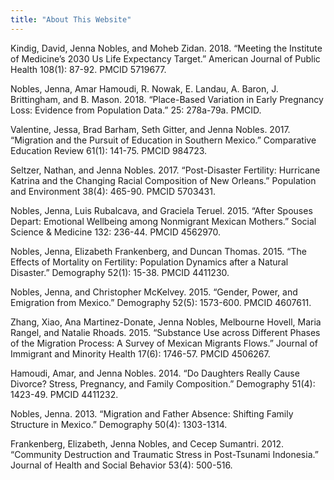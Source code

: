 ---
title: "About This Website"
---

Kindig, David, Jenna Nobles, and Moheb Zidan. 2018. “Meeting the Institute of Medicine’s 2030 Us Life Expectancy Target.” American Journal of Public Health 108(1): 87-92. PMCID 5719677.

Nobles, Jenna, Amar Hamoudi, R. Nowak, E. Landau, A. Baron, J. Brittingham, and B. Mason. 2018.  “Place-Based Variation in Early Pregnancy Loss: Evidence from Population Data.” 25: 278a-79a. PMCID.

Valentine, Jessa, Brad Barham, Seth Gitter, and Jenna Nobles. 2017. “Migration and the Pursuit of Education in Southern Mexico.” Comparative Education Review 61(1): 141-75. PMCID 984723.

Seltzer, Nathan, and Jenna Nobles. 2017. “Post-Disaster Fertility: Hurricane Katrina and the Changing Racial Composition of New Orleans.” Population and Environment 38(4): 465-90. PMCID 5703431.

Nobles, Jenna, Luis Rubalcava, and Graciela Teruel. 2015. “After Spouses Depart: Emotional Wellbeing among Nonmigrant Mexican Mothers.” Social Science & Medicine 132: 236-44. PMCID 4562970.

Nobles, Jenna, Elizabeth Frankenberg, and Duncan Thomas. 2015. “The Effects of Mortality on Fertility: Population Dynamics after a Natural Disaster.” Demography 52(1): 15-38. PMCID 4411230.

Nobles, Jenna, and Christopher McKelvey. 2015. “Gender, Power, and Emigration from Mexico.” Demography 52(5): 1573-600. PMCID 4607611.

Zhang, Xiao, Ana Martinez-Donate, Jenna Nobles, Melbourne Hovell, Maria Rangel, and Natalie Rhoads. 2015. “Substance Use across Different Phases of the Migration Process: A Survey of Mexican Migrants Flows.” Journal of Immigrant and Minority Health 17(6): 1746-57. PMCID 4506267.

Hamoudi, Amar, and Jenna Nobles. 2014. “Do Daughters Really Cause Divorce? Stress, Pregnancy, and Family Composition.” Demography 51(4): 1423-49. PMCID 4411232.

Nobles, Jenna. 2013. “Migration and Father Absence: Shifting Family Structure in Mexico.” Demography 50(4): 1303-1314.

Frankenberg, Elizabeth, Jenna Nobles, and Cecep Sumantri. 2012. “Community Destruction and Traumatic Stress in Post-Tsunami Indonesia.” Journal of Health and Social Behavior 53(4): 500-516.